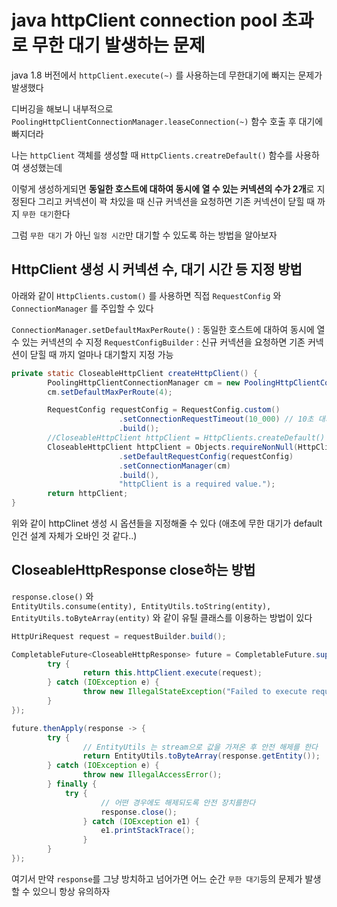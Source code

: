 # java httpClient connection pool 초과로 무한 대기 발생하는 문제

java 1.8 버전에서 `httpClient.execute(~)` 를 사용하는데 무한대기에 빠지는 문제가 발생했다

디버깅을 해보니 내부적으로 `PoolingHttpClientConnectionManager.leaseConnection(~)` 함수 호출 후 대기에 빠지더라

나는 `httpClient` 객체를 생성할 때 `HttpClients.creatreDefault()` 함수를 사용하여 생성했는데

이렇게 생성하게되면 **동일한 호스트에 대하여 동시에 열 수 있는 커넥션의 수가 2개**로 지정된다 그리고
커넥션이 꽉 차있을 때 신규 커넥션을 요청하면 기존 커넥션이 닫힐 때 까지 `무한 대기`한다

그럼 `무한 대기` 가 아닌 `일정 시간`만 대기할 수 있도록 하는 방법을 알아보자


## HttpClient 생성 시 커넥션 수, 대기 시간 등 지정 방법


아래와 같이 `HttpClients.custom()` 를 사용하면 직접 `RequestConfig` 와 `ConnectionManager` 를 주입할 수 있다

`ConnectionManager.setDefaultMaxPerRoute()` : 동일한 호스트에 대하여 동시에 열 수 있는 커넥션의 수 지정
`RequestConfigBuilder` : 신규 커넥션을 요청하면 기존 커넥션이 닫힐 때 까지 얼마나 대기할지 지정 가능

```java
private static CloseableHttpClient createHttpClient() {
        PoolingHttpClientConnectionManager cm = new PoolingHttpClientConnectionManager();
        cm.setDefaultMaxPerRoute(4);

        RequestConfig requestConfig = RequestConfig.custom()
                        .setConnectionRequestTimeout(10_000) // 10초 대기 후 예외
                        .build();
        //CloseableHttpClient httpClient = HttpClients.createDefault() 사용하지 말자
        CloseableHttpClient httpClient = Objects.requireNonNull(HttpClients.custom()
                        .setDefaultRequestConfig(requestConfig)
                        .setConnectionManager(cm)
                        .build(),
                        "httpClient is a required value.");
        return httpClient;
}
```

위와 같이 httpClinet 생성 시 옵션들을 지정해줄 수 있다 (애초에 무한 대기가 default인건 설계 자체가 오바인 것 같다..)

## CloseableHttpResponse close하는 방법

`response.close()` 와   
`EntityUtils.consume(entity), EntityUtils.toString(entity), EntityUtils.toByteArray(entity)` 와 같이 유틸 클래스를 이용하는 방법이 있다

```java
HttpUriRequest request = requestBuilder.build();

CompletableFuture<CloseableHttpResponse> future = CompletableFuture.supplyAsync(() -> {
        try {
                return this.httpClient.execute(request);
        } catch (IOException e) {
                throw new IllegalStateException("Failed to execute request" + e.getMessage(), e);
        }
});

future.thenApply(response -> {
        try {
                // EntityUtils 는 stream으로 값을 가져온 후 안전 해제를 한다
                return EntityUtils.toByteArray(response.getEntity());
        } catch (IOException e) {
                throw new IllegalAccessError();
        } finally {
            try {
                    // 어떤 경우에도 해제되도록 안전 장치를한다
                    response.close();
                } catch (IOException e1) {
                    e1.printStackTrace();
                }
        }
});
```

여기서 만약 `response`를 그냥 방치하고 넘어가면 어느 순간 `무한 대기`등의 문제가 발생할 수 있으니 항상 유의하자






